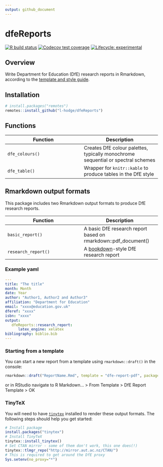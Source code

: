 ```yaml
---
output: github_document
---
```


<!-- README.md is generated from README.Rmd. Please edit that file -->

# dfeReports

<!-- badges: start -->

[![R build status](https://github.com/l-hodge/dfeReports/workflows/R-CMD-check/badge.svg)](https://github.com/l-hodge/dfeReports/actions) [![Codecov test coverage](https://codecov.io/gh/l-hodge/dfeReports/branch/main/graph/badge.svg)](https://app.codecov.io/gh/l-hodge/dfeReports/branch/main) [![Lifecycle: experimental](https://img.shields.io/badge/lifecycle-experimental-orange.svg)](https://www.tidyverse.org/lifecycle/#experimental)

<!-- badges: end -->

## Overview

Write Department for Education (DfE) research reports in Rmarkdown, according to the [template and style guide](https://www.gov.uk/government/publications/research-reports-guide-and-template).

## Installation

```r
# install.packages("remotes")
remotes::install_github("l-hodge/dfeReports")
```

## Functions

| Function        | Description                                                                      |
|------------------------------------|------------------------------------|
| `dfe_colours()` | Creates DfE colour palettes, typically monochrome sequential or spectral schemes |
| `dfe_table()`   | Wrapper for `knitr::kable` to produce tables in the DfE style                    |

## Rmarkdown output formats

This package includes two Rmarkdown output formats to produce DfE research reports.

| Function            | Description                                                                  |
|------------------------------------|------------------------------------|
| `basic_report()`    | A basic DfE research report based on rmarkdown::pdf_document()               |
| `research_report()` | A [bookdown](https://bookdown.org/yihui/bookdown/)-style DfE research report |

### Example yaml

```yaml
---
title: "The title"
month: Month
date: Year
author: "Author1, Author2 and Author3"
affiliation: "Department for Education"
email: "xxxx@education.gov.uk"
dferef: "xxxx"
isbn: "xxxx"
output: 
   dfeReports::research_report:
      latex_engine: xelatex
bibliography: biblio.bib
---

```

### Starting from a template

You can start a new report from a template using `rmarkdown::draft()` in the console:

```r
rmarkdown::draft("ReportName.Rmd", template = "dfe-report-pdf", package = "dfeReports")
```

or in RStudio navigate to R Markdown... \> From Template \> DfE Report Template \> OK

### TinyTeX

You will need to have [`tinytex`](https://yihui.org/tinytex/) installed to render these output formats. The following steps should help you get started:

```r
# Install package
install.packages("tinytex") 
# Install TinyTeX
tinytex::install_tinytex()
# Set CTAN mirror - some of them don't work, this one does(!)
tinytex::tlmgr_repo("http://mirror.aut.ac.nz/CTAN/")
# This is required to get around the DfE proxy
Sys.setenv(no_proxy="*")
```
